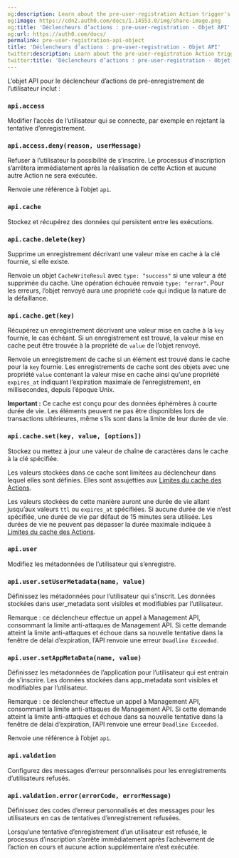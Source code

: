 ```yaml
---
og:description: Learn about the pre-user-registration Action trigger's API object.
og:image: https://cdn2.auth0.com/docs/1.14553.0/img/share-image.png
og:title: 'Déclencheurs d’actions : pre-user-registration - Objet API'
og:url: https://auth0.com/docs/
permalink: pre-user-registration-api-object
title: 'Déclencheurs d’actions : pre-user-registration - Objet API'
twitter:description: Learn about the pre-user-registration Action trigger's API object.
twitter:title: 'Déclencheurs d’actions : pre-user-registration - Objet API'
---
```


L’objet API pour le déclencheur d’actions de pré-enregistrement de l’utilisateur inclut :

### `api.access`

Modifier l’accès de l’utilisateur qui se connecte, par exemple en rejetant la tentative d’enregistrement.

### `api.access.deny(reason, userMessage)`

Refuser à l’utilisateur la possibilité de s’inscrire. Le processus d’inscription s’arrêtera immédiatement après la réalisation de cette Action et aucune autre Action ne sera exécutée.

Renvoie une référence à l’objet `api`.



### `api.cache`

Stockez et récupérez des données qui persistent entre les exécutions.

### `api.cache.delete(key)`

Supprime un enregistrement décrivant une valeur mise en cache à la clé fournie, si elle existe.

Renvoie un objet `CacheWriteResul` avec `type: "success"` si une valeur a été supprimée du cache. Une opération échouée renvoie `type: "error"`. Pour les erreurs, l’objet renvoyé aura une propriété `code` qui indique la nature de la défaillance.



### `api.cache.get(key)`

Récupérez un enregistrement décrivant une valeur mise en cache à la `key` fournie, le cas échéant. Si un enregistrement est trouvé, la valeur mise en cache peut être trouvée à la propriété de `value` de l’objet renvoyé.

Renvoie un enregistrement de cache si un élément est trouvé dans le cache pour la `key` fournie. Les enregistrements de cache sont des objets avec une propriété `value` contenant la valeur mise en cache ainsi qu’une propriété `expires_at` indiquant l’expiration maximale de l’enregistrement, en millisecondes, depuis l’époque Unix.

**Important :** Ce cache est conçu pour des données éphémères à courte durée de vie. Les éléments peuvent ne pas être disponibles lors de transactions ultérieures, même s’ils sont dans la limite de leur durée de vie.



### `api.cache.set(key, value, [options])`

Stockez ou mettez à jour une valeur de chaîne de caractères dans le cache à la clé spécifiée.

Les valeurs stockées dans ce cache sont limitées au déclencheur dans lequel elles sont définies. Elles sont assujetties aux [Limites du cache des Actions](https://auth0.com/docs/customize/actions/limitations).

Les valeurs stockées de cette manière auront une durée de vie allant jusqu’aux valeurs `ttl` ou `expires_at` spécifiées. Si aucune durée de vie n’est spécifiée, une durée de vie par défaut de 15 minutes sera utilisée. Les durées de vie ne peuvent pas dépasser la durée maximale indiquée à [Limites du cache des Actions](https://auth0.com/docs/customize/actions/limitations).


### `api.user`

Modifiez les métadonnées de l’utilisateur qui s’enregistre.

### `api.user.setUserMetadata(name, value)`

Définissez les métadonnées pour l’utilisateur qui s’inscrit. Les données stockées dans user_metadata sont visibles et modifiables par l’utilisateur.

Remarque : ce déclencheur effectue un appel à Management API, consommant la limite anti-attaques de Management API. Si cette demande atteint la limite anti-attaques et échoue dans sa nouvelle tentative dans la fenêtre de délai d’expiration, l’API renvoie une erreur `Deadline Exceeded`.



### `api.user.setAppMetaData(name, value)`

Définissez les métadonnées de l’application pour l’utilisateur qui est entrain de s’inscrire. Les données stockées dans app_metadata sont visibles et modifiables par l’utilisateur.

Remarque : ce déclencheur effectue un appel à Management API, consommant la limite anti-attaques de Management API. Si cette demande atteint la limite anti-attaques et échoue dans sa nouvelle tentative dans la fenêtre de délai d’expiration, l’API renvoie une erreur `Deadline Exceeded`.

Renvoie une référence à l’objet `api`.



### `api.valdation`

Configurez des messages d’erreur personnalisés pour les enregistrements d’utilisateurs refusés.

### `api.valdation.error(errorCode, errorMessage)`

Définissez des codes d’erreur personnalisés et des messages pour les utilisateurs en cas de tentatives d’enregistrement refusées.

Lorsqu’une tentative d’enregistrement d’un utilisateur est refusée, le processus d’inscription s’arrête immédiatement après l’achèvement de l’action en cours et aucune action supplémentaire n’est exécutée.